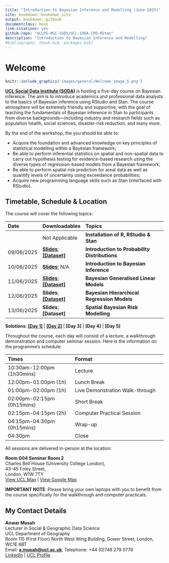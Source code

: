 ```yaml
---
title: "Introduction to Bayesian Inference and Modelling (June 2025)"
site: bookdown::bookdown_site
output: bookdown::gitbook
documentclass: book
link-citations: yes
github-repo: "UCLPG-MSC-SGDS/UCL-SODA-CPD-RStan"
description: "Introduction to Bayesian Inference and Modelling"
#bibliography: [book.bib, packages.bib]
---
```


# Welcome {.unnumbered}

```r
knitr::include_graphics('images/general/Welcome_image_5.png') 
```

[**UCL Social Data Institute (SODA)**](https://www.ucl.ac.uk/social-data/home/social-data-institute) is hosting a five-day course on Bayesian inference. The aim is to introduce academics and professional data analysts to the basics of Bayesian inference using RStudio and Stan. The course atmosphere will be extremely friendly and supportive, with the goal of teaching the fundamentals of Bayesian inference in Stan to participants from diverse backgrounds—including industry and research fields such as population health, social sciences, disaster-risk reduction, and many more.

By the end of the workshop, the you should be able to: 

- Acquire the foundation and advanced knowledge on key principles of statistical modelling within a Bayesian framework; 
- Be able to perform inferential statistics on spatial and non-spatial data to carry out hypothesis testing for evidence-based research using the diverse types of regression-based models from a Bayesian framework; 
- Be able to perform spatial risk prediction for areal data as well as quantify levels of uncertainty using exceedance probabilities; 
- Acquire new programming language skills such as Stan (interfaced with RStudio).

## Timetable, Schedule & Location  {.unnumbered}

The course will cover the following topics:

| **Date**        |**Downloadables**        | **Topics**                                          |
|:----------------|:------------------------|:----------------------------------------------------|
|                 | Not Applicable          | **Installation of R, RStudio & Stan**                |
| 09/06/2025      | [**Slides**](https://github.com/UCLPG-MSC-SGDS/UCL-SODA-CPD-RStan/raw/main/lecture_notes_pdfs/Day%201%20Lecture%20-%20Introduction%20to%20Probability%20Distribution.pdf); [**[Dataset]**](https://github.com/UCLPG-MSC-SGDS/UCL-SODA-CPD-RStan/raw/main/day-1_dataset.zip)| **Introduction to Probability Distributions**|
| 10/06/2025      | [**Slides**](https://github.com/UCLPG-MSC-SGDS/UCL-SODA-CPD-RStan/raw/main/lecture_notes_pdfs/Day%202%20Lecture%20-%20Introduction%20to%20Bayesian%20Inference.pdf); N/A | **Introduction to Bayesian Inference**                |
| 11/06/2025      | [**Slides**](https://github.com/UCLPG-MSC-SGDS/UCL-SODA-CPD-RStan/raw/main/lecture_notes_pdfs/Day%203%20Lecture%20-%20Bayesian%20Generalised%20Linear%20Regression%20Models.pdf); [**[Dataset]**](https://github.com/UCLPG-MSC-SGDS/UCL-SODA-CPD-RStan/raw/main/day-3_dataset.zip) | **Bayesian Generalised Linear Models**                |
| 12/06/2025      | **Slides**; [**[Dataset]**](https://github.com/UCLPG-MSC-SGDS/UCL-SODA-CPD-RStan/raw/main/day-4_dataset.zip) | **Bayesian Hierarchical Regression Models**           |
| 13/06/2025      | **Slides**; **[Dataset]** | **Spatial Bayesian Risk Modelling**                   |

**Solutions**: [**[Day 1]**](https://github.com/UCLPG-MSC-SGDS/UCL-SODA-CPD-RStan/raw/main/Solutions%20-%20Day%201.zip) | [**[Day 2]**](https://github.com/UCLPG-MSC-SGDS/UCL-SODA-CPD-RStan/raw/main/Solutions%20-%20Day%202.zip) | **[Day 3]** | **[Day 4]** | **[Day 5]**

Throughout the course, each day will consist of a lecture, a walkthrough demonstration and computer seminar session. Here is the information on the programme's schedule:

| **Times**                                        |**Format**                                                           |
|:-------------------------------------------------|:--------------------------------------------------------------------|
| 10:30am-12:00pm (1h30mins)                       | Lecture                                                             |
| 12:00pm-01:00pm (1h)                             | Lunch Break                                                         |
| 01:00pm-02:00pm (1h)                             | Live Demonstration Walk-through                                     |
| 02:00pm-02:15pm (0h15mins)                       | Short Break                                                         |
| 02:15pm-04:15pm (2h)                             | Computer Practical Session                                          |
| 04:15pm-04:30pm (0h15mins)                       | Wrap-up                                                             |
| 04:30pm                                          | Close                                                               |

All sessions are delivered in-person at the location:

**Room G04 Seminar Room 2** 
</br> Charles Bell House (University College London),
</br> 43–45 Foley Street, 
</br> London, W1W 7TY
</br> [View UCL Map](http://www.ucl.ac.uk/maps/charles-bell-house) | [View Google Map](https://shorturl.at/C6Qm1) 

::: note
**IMPORTANT NOTE**: Please bring your own laptops with you to benefit from the course specifically for the walkthrough and computer practicals.
:::

## My Contact Details {.unnumbered}

**Anwar Musah**
</br> Lecturer in Social & Geographic Data Science
</br> UCL Department of Geography
</br> Room 115 (First Floor) North West Wing Building, Gower Street, London, WC1E 6BT
</br> Email: [**a.musah@ucl.ac.uk**](mailto:a.musah@ucl.ac.uk); Telephone: +44 (0)748 279 0776
</br> [LinkedIn](https://www.linkedin.com/in/anwar-musah-b254a7171/) | [UCL Profile](https://profiles.ucl.ac.uk/66048-anwar-musah)
